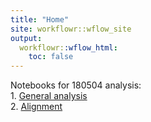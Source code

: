 ```yaml
---
title: "Home"
site: workflowr::wflow_site
output:
  workflowr::wflow_html:
    toc: false
---
```


Notebooks for 180504 analysis:  <br />
1. [General analysis](10x-180504-general-analysis.html)  <br />
2. [Alignment](10x-180504-alignment.html)  <br />

